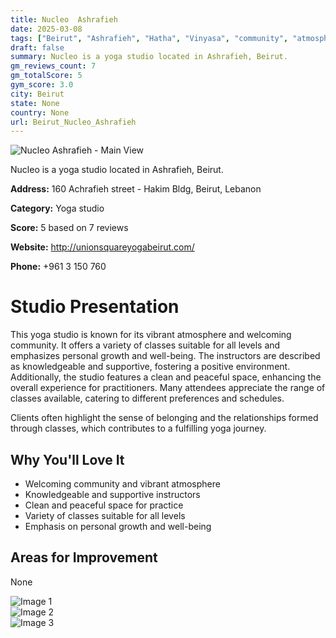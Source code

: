 ```yaml
---
title: Nucleo  Ashrafieh
date: 2025-03-08
tags: ["Beirut", "Ashrafieh", "Hatha", "Vinyasa", "community", "atmosphere", "Beirut"]  
draft: false
summary: Nucleo is a yoga studio located in Ashrafieh, Beirut.
gm_reviews_count: 7
gm_totalScore: 5
gym_score: 3.0
city: Beirut
state: None
country: None
url: Beirut_Nucleo_Ashrafieh
---
```


<div className="aspect-[16/9] relative my-8">
  <img 
    src="https://lh5.googleusercontent.com/p/AF1QipPsCyfs6hidwjG8J9IcbwnVtI7H1fFCHR3TMwQy=w1920-h1080-k-no"
    alt="Nucleo  Ashrafieh - Main View"
    className="object-cover absolute inset-0 w-full h-full rounded-lg"
  />
</div>

Nucleo is a yoga studio located in Ashrafieh, Beirut.

**Address:** 160 Achrafieh street - Hakim Bldg, Beirut, Lebanon

**Category:** Yoga studio

**Score:** 5 based on 7 reviews

**Website:** http://unionsquareyogabeirut.com/

**Phone:** +961 3 150 760

# Studio Presentation

This yoga studio is known for its vibrant atmosphere and welcoming community. It offers a variety of classes suitable for all levels and emphasizes personal growth and well-being. The instructors are described as knowledgeable and supportive, fostering a positive environment. Additionally, the studio features a clean and peaceful space, enhancing the overall experience for practitioners. Many attendees appreciate the range of classes available, catering to different preferences and schedules.

Clients often highlight the sense of belonging and the relationships formed through classes, which contributes to a fulfilling yoga journey.

## Why You'll Love It

- Welcoming community and vibrant atmosphere
- Knowledgeable and supportive instructors
- Clean and peaceful space for practice
- Variety of classes suitable for all levels
- Emphasis on personal growth and well-being

## Areas for Improvement

None

<div className="grid grid-cols-1 xl:grid-cols-2 gap-4 my-8">
<div className="aspect-[4/3] relative"><img src="https://lh5.googleusercontent.com/p/AF1QipNYpTm0X0UnqAW0Rqp30UowkzZEjaNdvV9jCVTI=w1920-h1080-k-no" alt="Image 1" className="object-cover absolute inset-0 w-full h-full rounded-lg" /></div>
<div className="aspect-[4/3] relative"><img src="https://lh5.googleusercontent.com/p/AF1QipMR6Y4jal6cXPvAcrKUVG4r3eObOPGWPWLGcgy1=w1920-h1080-k-no" alt="Image 2" className="object-cover absolute inset-0 w-full h-full rounded-lg" /></div>
<div className="aspect-[4/3] relative"><img src="https://streetviewpixels-pa.googleapis.com/v1/thumbnail?panoid=Im967SjExMc0XjxN8GufPQ&cb_client=maps_sv.tactile.gps&w=203&h=100&yaw=346.43616&pitch=0&thumbfov=100" alt="Image 3" className="object-cover absolute inset-0 w-full h-full rounded-lg" /></div>
</div>